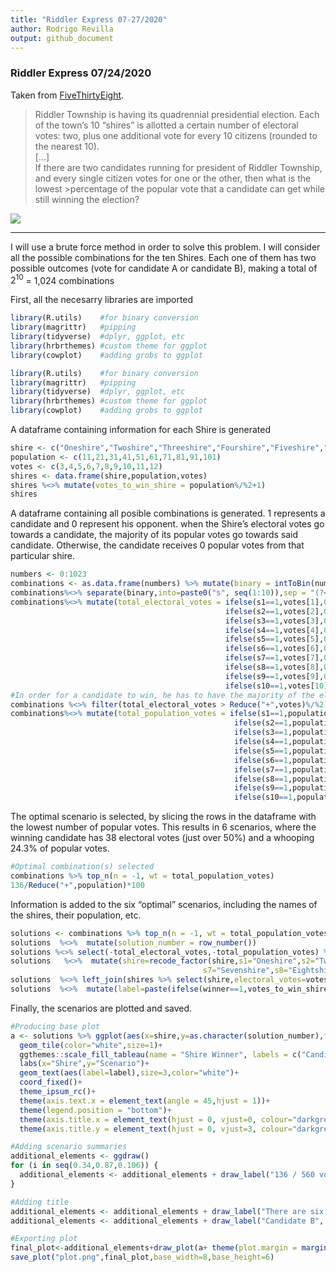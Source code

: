 ```yaml
---
title: "Riddler Express 07-27/2020"
author: Rodrigo Revilla
output: github_document
---
```



### Riddler Express 07/24/2020

Taken from [FiveThirtyEight](https://fivethirtyeight.com/features/are-you-a-pinball-wizard/).

>Riddler Township is having its quadrennial presidential election. Each of the town’s 10 “shires” is allotted a certain number of electoral votes: two, plus one additional vote for every 10 citizens (rounded to the nearest 10).<br/>[...]<br/>If there are two candidates running for president of Riddler Township, and every single citizen votes for one or the other, then what is the lowest >percentage of the popular vote that a candidate can get while still winning the election?

![](plot.png)

---

I will use a brute force method in order to solve this problem. I will consider all the possible combinations for the ten Shires. Each one of them has two possible outcomes (vote for candidate A or candidate B), making a total of  $2^{10}$ = 1,024 combinations 

First, all the necesarry libraries are imported
```r

library(R.utils)    #for binary conversion
library(magrittr)   #pipping
library(tidyverse)  #dplyr, ggplot, etc
library(hrbrthemes) #custom theme for ggplot
library(cowplot)    #adding grobs to ggplot

```

```r

library(R.utils)    #for binary conversion
library(magrittr)   #pipping
library(tidyverse)  #dplyr, ggplot, etc
library(hrbrthemes) #custom theme for ggplot
library(cowplot)    #adding grobs to ggplot

```

A dataframe containing information for each Shire is generated
```r
shire <- c("Oneshire","Twoshire","Threeshire","Fourshire","Fiveshire","Sixshire","Sevenshire","Eightshire","Nineshire","Tenshire")
population <- c(11,21,31,41,51,61,71,81,91,101)
votes <- c(3,4,5,6,7,8,9,10,11,12)
shires <- data.frame(shire,population,votes)
shires %<>% mutate(votes_to_win_shire = population%/%2+1)
shires
```

A dataframe containing all posible combinations is generated. 1 represents a candidate and 0 represent his opponent. when the Shire's electoral votes go towards a candidate, the majority of its popular votes go towards said candidate. Otherwise, the candidate receives 0 popular votes from that particular shire. 
```r
numbers <- 0:1023
combinations <- as.data.frame(numbers) %>% mutate(binary = intToBin(numbers),numbers=NULL)
combinations%<>% separate(binary,into=paste0("s", seq(1:10)),sep = "(?<=.)")
combinations%<>% mutate(total_electoral_votes = ifelse(s1==1,votes[1],0)+
                                                ifelse(s2==1,votes[2],0)+
                                                ifelse(s3==1,votes[3],0)+
                                                ifelse(s4==1,votes[4],0)+
                                                ifelse(s5==1,votes[5],0)+
                                                ifelse(s6==1,votes[6],0)+
                                                ifelse(s7==1,votes[7],0)+
                                                ifelse(s8==1,votes[8],0)+
                                                ifelse(s9==1,votes[9],0)+
                                                ifelse(s10==1,votes[10],0))
#In order for a candidate to win, he has to have the majority of the electoral votes:
combinations %<>% filter(total_electoral_votes > Reduce("+",votes)%/%2)
combinations%<>% mutate(total_population_votes = ifelse(s1==1,population[1]%/%2+1,0)+
                                                  ifelse(s2==1,population[2]%/%2+1,0)+
                                                  ifelse(s3==1,population[3]%/%2+1,0)+
                                                  ifelse(s4==1,population[4]%/%2+1,0)+
                                                  ifelse(s5==1,population[5]%/%2+1,0)+
                                                  ifelse(s6==1,population[6]%/%2+1,0)+
                                                  ifelse(s7==1,population[7]%/%2+1,0)+
                                                  ifelse(s8==1,population[8]%/%2+1,0)+
                                                  ifelse(s9==1,population[9]%/%2+1,0)+
                                                  ifelse(s10==1,population[10]%/%2+1,0))
```

The optimal scenario is selected, by slicing the rows in the dataframe with the lowest number of popular votes. This results in 6 scenarios, where the winning candidate has 38 electoral votes (just over 50%) and a whooping 24.3% of popular votes.
```r
#Optimal combination(s) selected
combinations %>% top_n(n = -1, wt = total_population_votes)
136/Reduce("+",population)*100
```
 Information is added to the six "optimal" scenarios, including the names of the shires, their population, etc.
 

```r
solutions <- combinations %>% top_n(n = -1, wt = total_population_votes)
solutions  %<>%  mutate(solution_number = row_number())
solutions %<>% select(-total_electoral_votes,-total_population_votes) %>% gather(key="shire",value="winner",-solution_number)
solutions   %<>%  mutate(shire=recode_factor(shire,s1="Oneshire",s2="Twoshire",s3="Threeshire",s4="Fourshire",s5="Fiveshire",s6="Sixshire",
                                           s7="Sevenshire",s8="Eightshire",s9="Nineshire",s10="Tenshire"))
solutions  %<>% left_join(shires %>% select(shire,electoral_votes=votes,votes_to_win_shire,population))
solutions  %<>%  mutate(label=paste(ifelse(winner==1,votes_to_win_shire,0),"/",population,"\n",ifelse(winner==1,electoral_votes,0),"/",electoral_votes))

```
 
Finally, the scenarios are plotted and saved.
```r
#Producing base plot
a <- solutions %>% ggplot(aes(x=shire,y=as.character(solution_number),fill=winner))+
  geom_tile(color="white",size=1)+
  ggthemes::scale_fill_tableau(name = "Shire Winner", labels = c("Candidate A", "Candidate B"))+
  labs(x="Shire",y="Scenario")+
  geom_text(aes(label=label),size=3,color="white")+
  coord_fixed()+
  theme_ipsum_rc()+
  theme(axis.text.x = element_text(angle = 45,hjust = 1))+
  theme(legend.position = "bottom")+
  theme(axis.title.x = element_text(hjust = 0, vjust=0, colour="darkgrey",size=12,face="bold"))+
  theme(axis.title.y = element_text(hjust = 0, vjust=3, colour="darkgrey",size=12,face="bold"))

#Adding scenario summaries
additional_elements <- ggdraw()
for (i in seq(0.34,0.87,0.106)) {
  additional_elements <- additional_elements + draw_label("136 / 560 voters\n38 / 75 electoral votes", x = 0.92, y = i,colour = "black",size=9)
}

#Adding title
additional_elements <- additional_elements + draw_label("There are six scenarios where                        wins the election, with only 24.3% of the popular vote", x = 0.5, y = 0.96,colour = "black",fontface="bold",size=12)
additional_elements <- additional_elements + draw_label("Candidate B", x = 0.3878, y = 0.96,colour = "#F28E2B",fontface="bold",size=12)

#Exporting plot
final_plot<-additional_elements+draw_plot(a+ theme(plot.margin = margin(t = 0, r = 1.4, b = 0, l = 0, unit = "in")))
save_plot("plot.png",final_plot,base_width=8,base_height=6)
```


